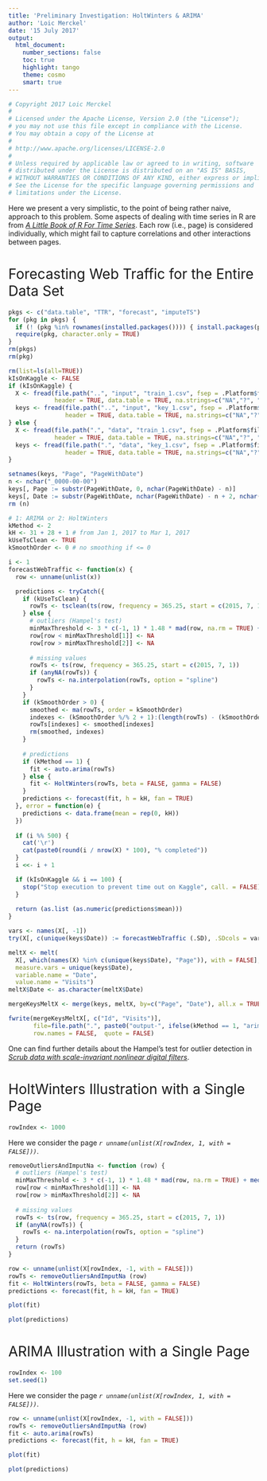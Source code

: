 ```yaml
---
title: 'Preliminary Investigation: HoltWinters & ARIMA'
author: 'Loic Merckel'
date: '15 July 2017'
output:
  html_document:
    number_sections: false
    toc: true
    highlight: tango
    theme: cosmo
    smart: true
---
```


<style type="text/css">
  h1.title { font-weight: bold; } h1 { font-weight: normal; } .author { font-weight: normal; font-size: 1.5em; }
</style>


```r
# Copyright 2017 Loic Merckel
# 
# Licensed under the Apache License, Version 2.0 (the "License");
# you may not use this file except in compliance with the License.
# You may obtain a copy of the License at
# 
# http://www.apache.org/licenses/LICENSE-2.0
# 
# Unless required by applicable law or agreed to in writing, software
# distributed under the License is distributed on an "AS IS" BASIS,
# WITHOUT WARRANTIES OR CONDITIONS OF ANY KIND, either express or implied.
# See the License for the specific language governing permissions and
# limitations under the License.
```

Here we present a very simplistic, to the point of being rather naive, approach to this problem. Some aspects of dealing with time series in R are from *[A Little Book of R For Time Series](https://media.readthedocs.org/pdf/a-little-book-of-r-for-time-series/latest/a-little-book-of-r-for-time-series.pdf)*. Each row (i.e., page) is considered individually, which might fail to capture correlations and other interactions between pages.


# Forecasting Web Traffic for the Entire Data Set

```r
pkgs <- c("data.table", "TTR", "forecast", "imputeTS") 
for (pkg in pkgs) {
  if (! (pkg %in% rownames(installed.packages()))) { install.packages(pkg) }
  require(pkg, character.only = TRUE)
}
rm(pkgs)
rm(pkg)
```

```r
rm(list=ls(all=TRUE))
kIsOnKaggle <- FALSE
if (kIsOnKaggle) {
  X <- fread(file.path("..", "input", "train_1.csv", fsep = .Platform$file.sep), 
             header = TRUE, data.table = TRUE, na.strings=c("NA","?", ""))
  keys <- fread(file.path("..", "input", "key_1.csv", fsep = .Platform$file.sep), 
                header = TRUE, data.table = TRUE, na.strings=c("NA","?", ""))
} else {
  X <- fread(file.path(".", "data", "train_1.csv", fsep = .Platform$file.sep), 
             header = TRUE, data.table = TRUE, na.strings=c("NA","?", ""))
  keys <- fread(file.path(".", "data", "key_1.csv", fsep = .Platform$file.sep), 
                header = TRUE, data.table = TRUE, na.strings=c("NA","?", ""))
}
```

```r
setnames(keys, "Page", "PageWithDate")
n <- nchar("_0000-00-00")
keys[, Page := substr(PageWithDate, 0, nchar(PageWithDate) - n)]
keys[, Date := substr(PageWithDate, nchar(PageWithDate) - n + 2, nchar(PageWithDate))]
rm (n)

# 1: ARIMA or 2: HoltWinters
kMethod <- 2
kH <- 31 + 28 + 1 # from Jan 1, 2017 to Mar 1, 2017
kUseTsClean <- TRUE
kSmoothOrder <- 0 # no smoothing if <= 0

i <- 1
forecastWebTraffic <- function(x) {
  row <- unname(unlist(x))

  predictions <- tryCatch({
    if (kUseTsClean) {
      rowTs <- tsclean(ts(row, frequency = 365.25, start = c(2015, 7, 1)))
    } else {
      # outliers (Hampel's test)
      minMaxThreshold <- 3 * c(-1, 1) * 1.48 * mad(row, na.rm = TRUE) + median(row, na.rm = TRUE)  
      row[row < minMaxThreshold[1]] <- NA 
      row[row > minMaxThreshold[2]] <- NA 
      
      # missing values
      rowTs <- ts(row, frequency = 365.25, start = c(2015, 7, 1))
      if (anyNA(rowTs)) {
        rowTs <- na.interpolation(rowTs, option = "spline")
      }
    }
    if (kSmoothOrder > 0) {
      smoothed <- ma(rowTs, order = kSmoothOrder)
      indexes <- (kSmoothOrder %/% 2 + 1):(length(rowTs) - (kSmoothOrder %/% 2 + 1))
      rowTs[indexes] <- smoothed[indexes]
      rm(smoothed, indexes)
    }
    
    # predictions
    if (kMethod == 1) {
      fit <- auto.arima(rowTs)
    } else {
      fit <- HoltWinters(rowTs, beta = FALSE, gamma = FALSE)
    }
    predictions <- forecast(fit, h = kH, fan = TRUE)
  }, error = function(e) {
    predictions <- data.frame(mean = rep(0, kH))
  })
  
  if (i %% 500) {
    cat('\r')
    cat(paste0(round(i / nrow(X) * 100), "% completed"))
  }
  i <<- i + 1

  if (kIsOnKaggle && i == 100) {
    stop("Stop execution to prevent time out on Kaggle", call. = FALSE)
  }
  
  return (as.list (as.numeric(predictions$mean)))
}

vars <- names(X[, -1])
try(X[, c(unique(keys$Date)) := forecastWebTraffic (.SD), .SDcols = vars, by = 1:nrow(X)])

meltX <- melt(
  X[, which(names(X) %in% c(unique(keys$Date), "Page")), with = FALSE], 
  measure.vars = unique(keys$Date), 
  variable.name = "Date", 
  value.name = "Visits")
meltX$Date <- as.character(meltX$Date)

mergeKeysMeltX <- merge(keys, meltX, by=c("Page", "Date"), all.x = TRUE)

fwrite(mergeKeysMeltX[, c("Id", "Visits")], 
       file=file.path(".", paste0("output-", ifelse(kMethod == 1, "arima", "holtwinters"), ".csv"), fsep = .Platform$file.sep), 
       row.names = FALSE,  quote = FALSE)
```

One can find further details about the Hampel's test for outlier detection in *[Scrub data with scale-invariant nonlinear digital filters](http://m.eet.com/media/1140823/191159.pdf)*.


# HoltWinters Illustration with a Single Page

```r
rowIndex <- 1000
```

Here we consider the page *`r unname(unlist(X[rowIndex, 1, with = FALSE]))`*.

```r
removeOutliersAndImputNa <- function (row) {
  # outliers (Hampel's test)
  minMaxThreshold <- 3 * c(-1, 1) * 1.48 * mad(row, na.rm = TRUE) + median(row, na.rm = TRUE)  
  row[row < minMaxThreshold[1]] <- NA 
  row[row > minMaxThreshold[2]] <- NA 
  
  # missing values
  rowTs <- ts(row, frequency = 365.25, start = c(2015, 7, 1))
  if (anyNA(rowTs)) {
    rowTs <- na.interpolation(rowTs, option = "spline")
  }
  return (rowTs)
}
```

```r
row <- unname(unlist(X[rowIndex, -1, with = FALSE]))
rowTs <- removeOutliersAndImputNa (row)
fit <- HoltWinters(rowTs, beta = FALSE, gamma = FALSE)
predictions <- forecast(fit, h = kH, fan = TRUE)
```

```r
plot(fit)
```

```r
plot(predictions)
```

# ARIMA Illustration with a Single Page

```r
rowIndex <- 100
set.seed(1)
```

Here we consider the page *`r unname(unlist(X[rowIndex, 1, with = FALSE]))`*.

```r
row <- unname(unlist(X[rowIndex, -1, with = FALSE]))
rowTs <- removeOutliersAndImputNa (row)
fit <- auto.arima(rowTs)
predictions <- forecast(fit, h = kH, fan = TRUE)
```

```r
plot(fit)
```

```r
plot(predictions)
```